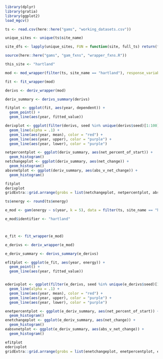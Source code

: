 ```r
library(dplyr)
library(gratia)
library(ggplot2)
load_mgcv()

ts <- read.csv(here::here("gams", "working_datasets.csv"))

unique_sites <- unique(ts$site_name)

site_dfs <- lapply(unique_sites, FUN = function(site, full_ts) return(filter(full_ts, site_name == site)), full_ts = ts)

source(here::here("gams", "gam_fxns", "wrapper_fxns.R"))
```

```r

this_site <- "hartland"

mod <- mod_wrapper(filter(ts, site_name == "hartland"), response_variable = "abundance", identifier = "site_name", k = 5)

fit <- fit_wrapper(mod)

derivs <- deriv_wrapper(mod)

deriv_summary <- derivs_summary(derivs)

fitplot <- ggplot(fit, aes(year, dependent)) + 
  geom_point() +
  geom_line(aes(year, fitted_value))

derivplot <- ggplot(filter(derivs, seed %in% unique(derivs$seed)[1:100]), aes(year, derivative, group = seed)) +
  geom_line(alpha = .1) +
  geom_line(aes(year, mean), color = "red") +
  geom_line(aes(year, upper), color = "purple") +
  geom_line(aes(year, lower), color = "purple")

netpercentplot <- ggplot(deriv_summary, aes(net_percent_of_start)) +
  geom_histogram()
netchangeplot <- ggplot(deriv_summary, aes(net_change)) +
  geom_histogram()
absvnetplot <- ggplot(deriv_summary, aes(abs_v_net_change)) +
  geom_histogram()

fitplot
derivplot
gridExtra::grid.arrange(grobs = list(netchangeplot, netpercentplot, absvnetplot), nrow = 1)

```

```r

ts$energy <- round(ts$energy)

e_mod <- gam(energy ~ s(year, k = 5), data = filter(ts, site_name == "hartland"), method = "REML", family = "poisson")

e_mod$identifier <- "hartland"



e_fit <- fit_wrapper(e_mod)

e_derivs <- deriv_wrapper(e_mod)

e_deriv_summary <- derivs_summary(e_derivs)

efitplot <- ggplot(e_fit, aes(year, energy)) + 
  geom_point() +
  geom_line(aes(year, fitted_value))


ederivplot <- ggplot(filter(e_derivs, seed %in% unique(e_derivs$seed)[1:100]), aes(year, derivative, group = seed)) +
  geom_line(alpha = .1) +
  geom_line(aes(year, mean), color = "red") +
  geom_line(aes(year, upper), color = "purple") +
  geom_line(aes(year, lower), color = "purple")

enetpercentplot <- ggplot(e_deriv_summary, aes(net_percent_of_start)) +
  geom_histogram()
enetchangeplot <- ggplot(e_deriv_summary, aes(net_change)) +
  geom_histogram()
eabsvnetplot <- ggplot(e_deriv_summary, aes(abs_v_net_change)) +
  geom_histogram()

efitplot
ederivplot
gridExtra::grid.arrange(grobs = list(enetchangeplot, enetpercentplot, eabsvnetplot), nrow = 1)




```

